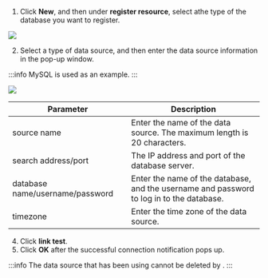 1. Click **New**, and then under **register resource**, select athe type of the database you want to register.

<img width={400} src="https://wordpressfreezonex.oss-accelerate.aliyuncs.com/4.2/supos/51.png" />

2. Select a type of data source, and then enter the data source information in the pop-up window.

:::info
MySQL is used as an example.
:::

<img src="https://wordpressfreezonex.oss-accelerate.aliyuncs.com/4.2/supos/53.png"/>

<table>
<thead>
<tr>
<th>
Parameter
</th>
<th>
Description
</th>
</tr>
</thead>
<tbody>
<tr>
<td>
source name
</td>
<td>
Enter the name of the data source. The maximum length is 20 characters.
</td>
</tr>
<tr>
<td>
search address/port
</td>
<td>
The IP address and port of the database server.
</td>
</tr>
<tr>
<td>
database name/username/password
</td>
<td>Enter the name of the database, and the username and password to log in to the database.</td>
</tr>
<tr>
<td>
timezone
</td>
<td>
Enter the time zone of the data source.
</td>
</tr>
</tbody>
</table>

4. Click <strong>link test</strong>.
5. Click <strong>OK</strong> after the successful connection notification pops up.


:::info
The data source that has been using cannot be deleted by .
:::